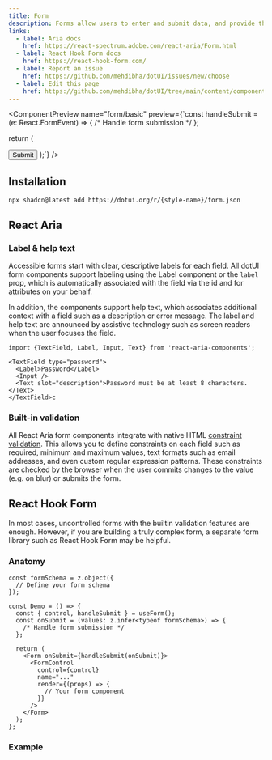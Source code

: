 ```yaml
---
title: Form
description: Forms allow users to enter and submit data, and provide them with feedback along the way.
links:
  - label: Aria docs
    href: https://react-spectrum.adobe.com/react-aria/Form.html
  - label: React Hook Form docs
    href: https://react-hook-form.com/
  - label: Report an issue
    href: https://github.com/mehdibha/dotUI/issues/new/choose
  - label: Edit this page
    href: https://github.com/mehdibha/dotUI/tree/main/content/components/buttons/toggle-button-group.mdx?plain=1
---
```


<ComponentPreview
  name="form/basic"
  preview={`const handleSubmit = (e: React.FormEvent<HTMLFormElement>) => {
    /* Handle form submission */
  };
  
  return (
    <Form onSubmit={handleSubmit}>
      <TextField
        name="name"
        label="Name"
        description="Please enter your full name."
        minLength={2}
        isRequired
      />
      <Button variant="primary" type="submit">
        Submit
      </Button>
    </Form>
  );`}
/>

## Installation

```package-install
npx shadcn@latest add https://dotui.org/r/{style-name}/form.json
```

## React Aria

### Label & help text

Accessible forms start with clear, descriptive labels for each field. All dotUI form components support labeling using the Label component or the `label` prop, which is automatically associated with the field via the id and for attributes on your behalf.

In addition, the components support help text, which associates additional context with a field such as a description or error message. The label and help text are announced by assistive technology such as screen readers when the user focuses the field.

```tsx
import {TextField, Label, Input, Text} from 'react-aria-components';

<TextField type="password">
  <Label>Password</Label>
  <Input />
  <Text slot="description">Password must be at least 8 characters.</Text>
</TextField>c
```

### Built-in validation

All React Aria form components integrate with native HTML [constraint validation](https://developer.mozilla.org/en-US/docs/Web/HTML/Constraint_validation). This allows you to define constraints on each field such as required, minimum and maximum values, text formats such as email addresses, and even custom regular expression patterns. These constraints are checked by the browser when the user commits changes to the value (e.g. on blur) or submits the form.

<ComponentPreview name="form/react-aria" />

## React Hook Form

In most cases, uncontrolled forms with the builtin validation features are enough. However, if you are building a truly complex form, a separate form library such as React Hook Form may be helpful.

### Anatomy

```tsx
const formSchema = z.object({
  // Define your form schema
});

const Demo = () => {
  const { control, handleSubmit } = useForm();
  const onSubmit = (values: z.infer<typeof formSchema>) => {
    /* Handle form submission */
  };

  return (
    <Form onSubmit={handleSubmit(onSubmit)}>
      <FormControl
        control={control}
        name="..."
        render={(props) => {
          // Your form component
        }}
      />
    </Form>
  );
};
```

### Example

<ComponentPreview name="form/react-hook-form" />
